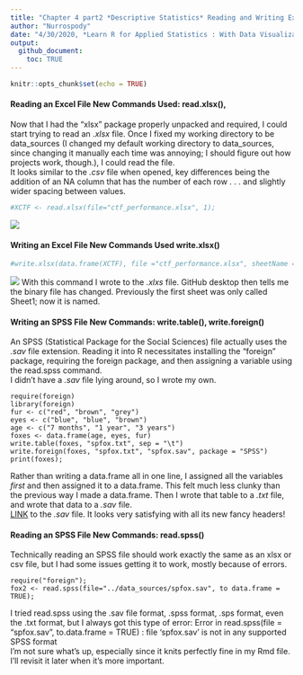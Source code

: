 ```yaml
---
title: "Chapter 4 part2 *Descriptive Statistics* Reading and Writing Excel and SPSS Files"
author: "Nurrospody"
date: "4/30/2020, *Learn R for Applied Statistics : With Data Visualizations, Regressions, and Statistics*"
output:
  github_document:
    toc: TRUE
---
```


```r
knitr::opts_chunk$set(echo = TRUE)
```
#### Reading an Excel File **New Commands Used: read.xlsx(),**
Now that I had the "xlsx" package properly unpacked and required, I could start trying to read an .*xlsx* file.  Once I fixed my working directory to be data_sources (I changed my default working directory to data_sources, since changing it manually each time was annoying; I should figure out how projects work, though.), I could read the file.  
It looks similar to the *.csv* file when opened, key differences being the addition of an NA column that has the number of each row . . . and slightly wider spacing between values.
```r
#XCTF <- read.xlsx(file="ctf_performance.xlsx", 1);
```
![](../data_sources/xctf.png)

#### Writing an Excel File **New Commands Used write.xlsx()**
```r
#write.xlsx(data.frame(XCTF), file ="ctf_performance.xlsx", sheetName = "Riley CTF", col.names = TRUE, row.names = FALSE);
```
![](../data_sources/xctf2.png)
With this command I wrote to the *.xlxs* file.  GitHub desktop then tells me the binary file has changed.  Previously the first sheet was only called Sheet1; now it is named.

#### Writing an SPSS File **New Commands: write.table(), write.foreign()**  
An SPSS (Statistical Package for the Social Sciences) file actually uses the *.sav* file extension.  Reading it into R necessitates installing the "foreign" package, requiring the foreign package, and then assigning a variable using the read.spss command.  
I didn't have a *.sav* file lying around, so I wrote my own.
```wrsps
require(foreign)
library(foreign)
fur <- c("red", "brown", "grey")
eyes <- c("blue", "blue", "brown")
age <- c("7 months", "1 year", "3 years")
foxes <- data.frame(age, eyes, fur)
write.table(foxes, "spfox.txt", sep = "\t")
write.foreign(foxes, "spfox.txt", "spfox.sav", package = "SPSS")
print(foxes);
```
Rather than writing a data.frame all in one line, I assigned all the variables *first* and then assigned it to a data.frame.  This felt much less clunky than the previous way I made a data.frame.  Then I wrote that table to a *.txt* file, and wrote that data to a *.sav* file.  
[LINK]() to the *.sav* file.  It looks very satisfying with all its new fancy headers!  

#### Reading an SPSS File **New Commands: read.spss()**  
Technically reading an SPSS file should work exactly the same as an xlsx or csv file, but I had some issues getting it to work, mostly because of errors.
```spss
require("foreign");
fox2 <- read.spss(file="../data_sources/spfox.sav", to data.frame = TRUE);
```
I tried read.spss using the .sav file format, .spss format, .sps format, even the .txt format, but I always got this type of error: Error in read.spss(file = "spfox.sav", to.data.frame = TRUE) : 
  file 'spfox.sav' is not in any supported SPSS format  
  I'm not sure what's up, especially since it knits perfectly fine in my Rmd file.  I'll revisit it later when it's more important.